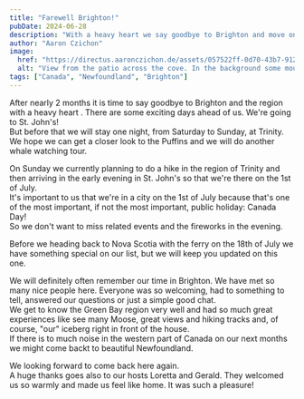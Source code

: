 ```yaml
---
title: "Farewell Brighton!"
pubDate: 2024-06-28
description: "With a heavy heart we say goodbye to Brighton and move on."
author: "Aaron Czichon"
image:
  href: "https://directus.aaronczichon.de/assets/057522ff-0d70-43b7-9125-0ab3772adc6e.jpeg?quality=70&width=1600"
  alt: "View from the patio across the cove. In the background some mountains where the fog is in between."
tags: ["Canada", "Newfoundland", "Brighton"]
---
```



After nearly 2 months it is time to say goodbye to Brighton and the region with a heavy heart . There are some exciting days ahead of us. We're going to St. John's!  
But before that we will stay one night, from Saturday to Sunday, at Trinity. We hope we can get a closer look to the Puffins and we will do another whale watching tour.

On Sunday we currently planning to do a hike in the region of Trinity and then arriving in the early evening in St. John's so that we're there on the 1st of July.  
It's important to us that we're in a city on the 1st of July because that's one of the most important, if not the most important, public holiday: Canada Day!  
So we don't want to miss related events and the fireworks in the evening.

Before we heading back to Nova Scotia with the ferry on the 18th of July we have something special on our list, but we will keep you updated on this one.

We will definitely often remember our time in Brighton. We have met so many nice people here. Everyone was so welcoming, had to something to tell, answered our questions or just a simple good chat.  
We get to know the Green Bay region very well and had so much great experiences like see many Moose, great views and hiking tracks and, of course, "our" iceberg right in front of the house.  
If there is to much noise in the western part of Canada on our next months we might come backt to beautiful Newfoundland.

We looking forward to come back here again.  
A huge thanks goes also to our hosts Loretta and Gerald. They welcomed us so warmly and made us feel like home. It was such a pleasure!
